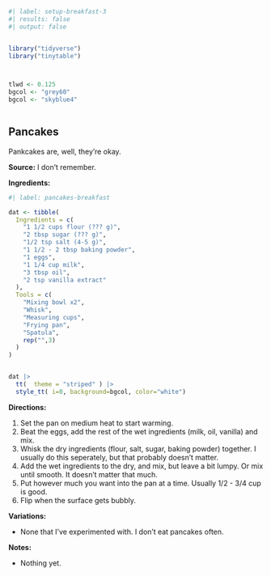 


```r
#| label: setup-breakfast-3
#| results: false
#| output: false


library("tidyverse")
library("tinytable")



tlwd <- 0.125
bgcol <- "grey60"
bgcol <- "skyblue4"



```




## Pancakes

Pankcakes are, well, they’re okay.

**Source:** I don’t remember.


**Ingredients:**


```r
#| label: pancakes-breakfast

dat <- tibble(
  Ingredients = c(
    "1 1/2 cups flour (??? g)",
    "2 tbsp sugar (??? g)",
    "1/2 tsp salt (4-5 g)",
    "1 1/2 - 2 tbsp baking powder",
    "1 eggs",
    "1 1/4 cup milk",
    "3 tbsp oil",
    "2 tsp vanilla extract"
  ),
  Tools = c(
    "Mixing bowl x2",
    "Whisk",
    "Measuring cups",
    "Frying pan",
    "Spatula",
    rep("",3)
  )
)


dat |> 
  tt(  theme = "striped" ) |> 
  style_tt( i=0, background=bgcol, color="white") 


```



**Directions:**

1. Set the pan on medium heat to start warming.
2. Beat the eggs, add the rest of the wet ingredients (milk, oil, vanilla) and mix.
3. Whisk the dry ingredients (flour, salt, sugar, baking powder) together. I usually do this seperately, but that probably doesn’t matter.
4. Add the wet ingredients to the dry, and mix, but leave a bit lumpy. Or mix until smooth. It doesn’t matter that much.
5. Put however much you want into the pan at a time. Usually 1/2 - 3/4 cup is good.
6. Flip when the surface gets bubbly.

**Variations:**

- None that I’ve experimented with. I don’t eat pancakes often.


**Notes:**

- Nothing yet.


